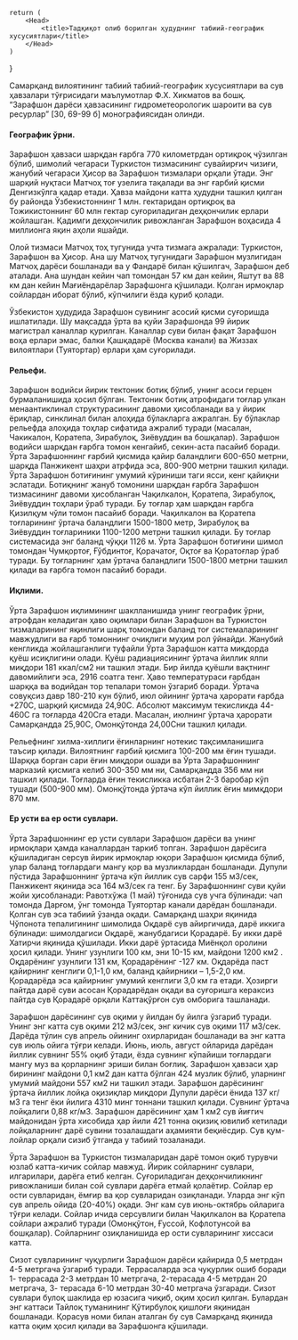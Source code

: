 
    return (
        <Head>
            <title>Тадқиқот олиб борилган ҳудуднинг табиий-географик хусусиятлари</title>
        </Head>
    )
}

Самарқанд вилоятининг табиий табиий-географик хусусиятлари ва сув
ҳавзалари тўғрисидаги маълумотлар Ф.Х. Хикматов ва бошқ. “Зарафшон
дарёси ҳавзасининг гидрометеорологик шароити ва сув ресурлар” [30, 69-99
б] монографиясидан олинди.

#### Географик ўрни.
Зарафшон ҳавзаси шарқдан ғарбга 770 километрдан
ортиқроқ чўзилган бўлиб, шимолий чегараси Туркистон тизмасининг
сувайирғич чизиғи, жанубий чегараси Ҳисор ва Зарафшон тизмалари орқали
ўтади. Энг шарқий нуқтаси Матчоҳ тоғ узелига тақалади ва энг ғарбий қисми
Денгизкўлга қадар етади. Ҳавза майдони катта ҳудудни ташкил қилган бу
районда Ўзбекистоннинг 1 млн. гектаридан ортиқроқ ва Тожикистоннинг 60
млн гектар суғориладиган деҳқончилик ерлари жойлашган. Қадимги
деҳқончилик ривожланган Зарафшон воҳасида 4 миллионга яқин аҳоли
яшайди.

Олой тизмаси Матчоҳ тоҳ тугунида учта тизмага ажралади: Туркистон,
Зарафшон ва Ҳисор. Ана шу Матчоҳ тугунидаги Зарафшон музлигидан
Матчоҳ дарёси бошланади ва у Фандарё билан қўшилгач, Зарафшон деб
аталади. Ана шундан кейин чап томондан 57 км дан кейин, Яштут ва 88 км
дан кейин Мағиёндарёлар Зарафшонга қўшилади. Қолган ирмоқлар
сойлардан иборат бўлиб, кўпчилиги ёзда қуриб қолади.

Ўзбекистон ҳудудида Зарафшон сувининг асосий қисми суғоришда
ишлатилади. Шу мақсадда ўрта ва қуйи Зарафшонда 99 йирик магистрал
каналлар қурилган. Каналлар суви билан фақат Зарафшон воҳа ерлари эмас,
балки Қашқадарё (Москва канали) ва Жиззах вилоятлари (Туятортар) ерлари
ҳам суғорилади.

#### Рельефи.
Зарафшон водийси йирик тектоник ботиқ бўлиб, унинг асоси
герцен бурмаланишида ҳосил бўлган. Тектоник ботиқ атрофидаги тоғлар
улкан менаантиклинал структурасининг давоми ҳисобланади ва у йирик
ёриқлар, синклинал билан алоҳида бўлакларга ажралган. Бу бўлаклар
рельефда алоҳида тоҳлар сифатида ажралиб туради (масалан, Чакикалон,
Қоратепа, Зирабулоқ, Зиёвуддин ва бошқалар). Зарафшон водийси шарқдан
ғарбга томон кенгайиб, секин-аста пасайиб боради. Ўрта Зарафшоннинг
ғарбий қисмида қайир баландлиги 600-650 метрни, шарқда Панжикент шаҳри
атрфида эса, 800-900 метрни ташкил қилади. Ўрта Зарафшон ботиғининг
умумий кўриниши таги ясси, кенг қайиқни эслатади. Ботиқнинг жануб
томонини шарқдан ғарбга Зарафшон тизмасининг давоми ҳисобланган
Чақилкалон, Қоратепа, Зирабулоқ, Зиёвуддин тоҳлари ўраб туради. Бу тоғлар
ҳам шарқдан ғарбга Қизилқум чўли томон пасайиб боради. Чақилкалон ва
Қоратепа тоғларининг ўртача баландлиги 1500-1800 метр, Зирабулоқ ва
Зиёвуддин тоғлариники 1100-1200 метрни ташкил қилади. Бу тоғлар
системасида энг баланд чўққи 1126 м. Ўрта Зарафшон ботиғини шимол
томондан Чумқортоғ, Ғўбдинтоғ, Қорачатоғ, Оқтоғ ва Қоратоғлар ўраб
туради. Бу тоғларнинг ҳам ўртача баландлиги 1500-1800 метрни ташкил
қилади ва ғарбга томон пасайиб боради.

#### Иқлими.
Ўрта Зарафшон иқлимининг шаклланишида унинг географик
ўрни, атрофдан келадиган ҳаво оқимлари билан Зарафшон ва Туркистон
тизмаларининг яқинлиги шарқ томондан баланд тоғ системаларининг
мавжудлиги ва ғарб томоннинг очиқлиги муҳим рол ўйнайди. Жанубий
кенгликда жойлашганлиги туфайли Ўрта Зарафшон катта миқдорда қуёш
исиқлигини олади. Қуёш радиациясининг ўртача йиллик ялпи миқдори 181
ккал/см2 ни ташкил этади. Бир йилда қуёшли вақтнинг давомийлиги эса, 2916
соатга тенг. Ҳаво температураси ғарбдан шарққа ва водийдан тор тепалари
томон ўзгариб боради. Ўртача совуқсиз давр 180-210 кун бўлиб, июл ойининг
ўртача ҳарорати ғарбда +270С, шарқий қисмида 24,90С. Абсолют максимум
текисликда 44-460С га тоғларда 420Сга етади. Масалан, июлнинг ўртача
ҳарорати Самарқандда 25,90С, Омонқўтонда 24,00Сни ташкил қилади.

Рельефнинг хилма-хиллиги ёғинларнинг нотекис тақсимланишига
таъсир қилади. Вилоятнинг ғарбий қисмига 100-200 мм ёғин тушади. Шарққа
борган сари ёғин миқдори ошади ва Ўрта Зарафшоннинг марказий қисмига
келиб 300-350 мм ни, Самарқандда 356 мм ни ташкил қилади. Тоғларда ёғин
текисликка исбатан 2-3 баробар кўп тушади (500-900 мм). Омонқўтонда
ўртача кўп йиллик ёғин мимқдори 870 мм.

#### Ер усти ва ер ости сувлари.
Ўрта Зарафшоннинг ер усти сувлари
Зарафшон дарёси ва унинг ирмоқлари ҳамда каналлардан таркиб топган.
Зарафшон дарёсига қўшиладиган серсув йирик ирмоқлар юқори Зарафшон
қисмида бўлиб, улар баланд тоғлардаги мангу қор ва музликлардан
бошланади. Дупули пўстида Зарафшоннинг ўртача кўп йиллик сув сарфи 155
м3/сек, Панжикент яқинида эса 164 м3/сек га тенг. Бу Зарафшоннинг суви
қуйи жойи ҳисобланади: Равотхўжа (1 май) тўғонида сув учга бўлинади: чап
томонда Дарғом, ўнг томонда Туятортар канали дарёдан бошланади. Қолган
сув эса табиий ўзанда оқади. Самарқанд шаҳри яқинида Чўпонота
тепалигининг шимолида Оқдарё сув айиргичида, дарё иккига бўлинади:
шимолдагиси Оқдарё, жанубдагиси Қорадарё. Бу икки дарё Хатирчи яқинида
қўшилади. Икки дарё ўртасида Миёнқол оролини ҳосил қилади. Унинг
узунлиги 100 км, эни 10-15 км, майдони 1200 км2
. Оқдарёнинг узунлиги 131
км, Қорадарёнинг -127 км. Оқдарёда паст қайирнинг кенглиги 0,1-1,0 км,
баланд қайирники – 1,5-2,0 км. Қорадарёда эса қайирнинг умумий кенглиги
3,0 км га етади. Ҳозирги пайтда дарё суви асосан Қорадарёдан оқади ва
суғоришга кераксиз пайтда сув Қорадарё орқали Каттақўрғон сув омборига
ташланади.

Зарафшон дарёсининг сув оқими у йилдан бу йилга ўзгариб туради.
Унинг энг катта сув оқими 212 м3/сек, энг кичик сув оқими 117 м3/сек.
Дарёда тўлин сув апрель ойининг охирларидан бошланади ва энг катта сув
июль ойига тўғри келади. Июнь, июль, август ойларида дарёдан йиллик 
сувнинг 55% оқиб ўтади, ёзда сувнинг кўпайиши тоғлардаги мангу муз ва
қорларнинг эриши билан боғлиқ. Зарафшон ҳавзаси ҳар бирининг майдони
0,1 км2 дан катта бўлган 424 музлик бўлиб, уларнинг умумий майдони 557
км2 ни ташкил этади. Зарафшон дарёсининг ўртача йиллик лойқа оқизиқлар
миқдори Дупули дарёси ёнида 137 кг/м3 га тенг ёки йилига 4310 минг
тоннани ташкил қилади. Сувнинг ўртача лойқалиги 0,88 кг/м3. 
Зарафшон дарёсининг ҳам 1 км2 сув йиғгич майдонидан ўрта хисобида ҳар йили 421
тонна оқизиқ ювилиб кетилади лойқаларнинг дарё сувини тозалашдаги
аҳамияти беқиёсдир. Сув қум-лойлар орқали сизиб ўтганда у табиий
тозаланади.

Ўрта Зарафшон ва Туркистон тизмаларидан дарё томон оқиб турувчи
юзлаб катта-кичик сойлар мавжуд. Йирик сойларнинг сувлари, илгарилари,
дарёга етиб келган. Суғориладиган деҳқончиликнинг ривожланиши билан
сой сувлари дарёга етмай қолаётир. Сойлар ер ости сувларидан, ёмғир ва қор
сувларидан озиқланади. Уларда энг кўп сув апрель ойида (20-40%) оқади.
Энг кам сув июнь-октябрь ойларига тўғри келади. Сойлар ичида серсувлиги
билан Чақилкалон ва Қоратепа сойлари ажралиб туради (Омонқўтон, Ғуссой,
Кофлотунсой ва бошқалар). Сойларнинг озиқланишида ер ости сувларининг
хиссаси катта.

Сизот сувларининг чуқурлиги Зарафшон дарёси қайирида 0,5 метрдан
4-5 метргача ўзгариб туради. Террасаларда эса чуқурлик ошиб боради 1-
террасада 2-3 метрдан 10 метргача, 2-терасада 4-5 метрдан 20 метргача, 3-
терасада 6-10 метрдан 30-40 метргача ўзгаради. Сизот сувлари булоқ
шаклида ер юзасига чиқиб, оқим ҳосил қилган. Булардан энг каттаси Тайлоқ
туманининг Қўтирбулоқ қишлоғи яқинидан бошланади. Қорасув номи билан
аталган бу сув Самарқанд яқинида катта оқим ҳосил қилади ва Зарафшонга
қўшилади.